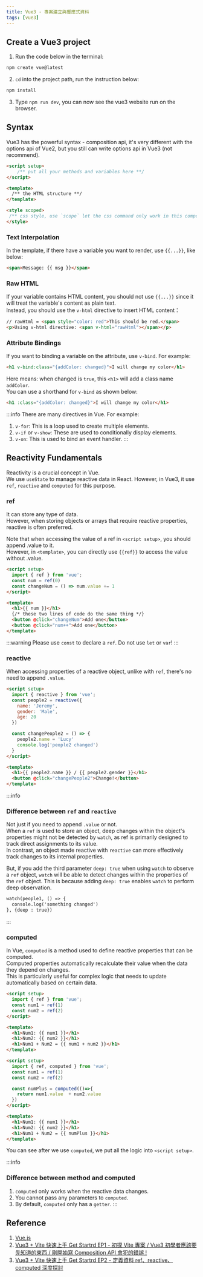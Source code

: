 ```yaml
---
title: Vue3 - 專案建立與響應式資料
tags: [vue3]
---
```

## Create a Vue3 project
1. Run the code below in the terminal:
```powershell
npm create vue@latest
```
2. `cd` into the project path, run the instruction below:
```powershell
npm install
```
3. Type `npm run dev`, you can now see the vue3 website run on the browser.

## Syntax
Vue3 has the powerful syntax - composition api, it's very different with the options api of Vue2, but you still can write options api in Vue3 (not recommend).

```html title='composition api'
<script setup>
	/** put all your methods and variables here **/
</script>

<template>
  /** the HTML structure **/
</template>

<style scoped>
 /** css style, use `scope` let the css command only work in this component  **/​
</style>
```

### Text Interpolation
In the template, if there have a variable you want to render, use `{{...}}`, like below:
```html
<span>Message: {{ msg }}</span>
```

### Raw HTML
If your variable contains HTML content, you should not use `{{...}}` since it will treat the variable's content as plain text.  
Instead, you should use the `v-html` directive to insert HTML content：
```html
// rawHtml = <span style="color: red">This should be red.</span>
<p>Using v-html directive: <span v-html="rawHtml"></span></p>
```

### Attribute Bindings
If you want to binding a variable on the attribute, use `v-bind`. For example:
```html
<h1 v-bind:class="{addColor: changed}">I will change my color</h1>
```
Here means: when changed is `true`, this `<h1>` will add a class name `addColor`.  
You can use a shorthand for `v-bind` as shown below:
```html
<h1 :class="{addColor: changed}">I will change my color</h1>
```

:::info
There are many directives in Vue. For example:  
1. `v-for`:  This is a loop used to create multiple elements.
2. `v-if` or `v-show`: These are used to conditionally display elements.
3. `v-on`:  This is used to bind an event handler.
:::

## Reactivity Fundamentals
Reactivity is a crucial concept in Vue.  
We use `useState` to manage reactive data in React. However, in Vue3, it use `ref`, `reactive` and `computed` for this purpose.

### ref
It can store any type of data.  
However, when storing objects or arrays that require reactive properties, reactive is often preferred.

Note that when accessing the value of a ref in `<script setup>`, you should append .value to it.  
However, in `<template>`, you can directly use `{{ref}}` to access the value without .value.
```html
<script setup>
  import { ref } from 'vue';
  const num = ref(0)
  const changeNum = () => num.value += 1
</script>

<template>
  <h1>{{ num }}</h1>
  {/* these two lines of code do the same thing */}
  <button @click="changeNum">Add one</button>
  <button @click="num++">Add one</button>
</template>
```

:::warning
Please use `const` to declare a `ref`. Do not use `let` or `var`!
:::

### reactive
When accessing properties of a reactive object, unlike with `ref`, there's no need to append `.value`.
```html
<script setup>
  import { reactive } from 'vue';
  const people2 = reactive({
    name: 'Jeremy',
    gender: 'Male',
    age: 20
  })

  const changePeople2 = () => {
    people2.name = 'Lucy'
    console.log('people2 changed')
  }
</script>

<template>
  <h1>{{ people2.name }} / {{ people2.gender }}</h1>
  <button @click="changePeople2">Change!</button>
</template>
```
:::info
### Difference between `ref` and `reactive`
Not just if you need to append `.value` or not.  
When a `ref` is used to store an object, deep changes within the object's properties might not be detected by `watch`, as ref is primarily designed to track direct assignments to its value.  
In contrast, an object made reactive with `reactive` can more effectively track changes to its internal properties.

But, if you add the third parameter `deep: true` when using `watch` to observe a `ref` object, `watch` will be able to detect changes within the properties of the `ref` object. This is because adding `deep: true` enables `watch` to perform deep observation.

```html
watch(people1, () => {
  console.log('something changed')
}, {deep : true})
```
:::

### computed
In Vue, `computed` is a method used to define reactive properties that can be computed.  
Computed properties automatically recalculate their value when the data they depend on changes.  
This is particularly useful for complex logic that needs to update automatically based on certain data.
```html title='Before use computed'
<script setup>
  import { ref } from 'vue';
  const num1 = ref(1)
  const num2 = ref(2)
</script>

<template>
  <h1>Num1: {{ num1 }}</h1>
  <h1>Num2: {{ num2 }}</h1>
  <h1>Num1 + Num2 = {{ num1 + num2 }}</h1>
</template>
```

```html title='After use computed'
<script setup>
  import { ref, computed } from 'vue';
  const num1 = ref(1)
  const num2 = ref(2)

  const numPlus = computed(()=>{
    return num1.value  + num2.value
  })
</script>

<template>
  <h1>Num1: {{ num1 }}</h1>
  <h1>Num2: {{ num2 }}</h1>
  <h1>Num1 + Num2 = {{ numPlus }}</h1>
</template>
```
You can see after we use `computed`, we put all the logic into `<script setup>`.

:::info
### Difference between method and computed
1. `computed` only works when the reactive data changes.
2. You cannot pass any parameters to `computed`.
3. By default, `computed` only has a `getter`.
:::

## Reference
1. [Vue.js](https://cn.vuejs.org/guide/quick-start.html)
2. [Vue3 + Vite 快速上手 Get Startrd EP1 - 初探 Vite 專案 / Vue3 初學者應該要先知道的東西 / 剛開始寫 Composition API 會犯的錯誤 !](https://www.youtube.com/watch?v=rNQIA0Fe9KQ)
3. [Vue3 + Vite 快速上手 Get Startrd EP2 - 定義資料 ref、reactive、computed 深度探討](https://www.youtube.com/watch?v=gJF5Cf2fz1A)